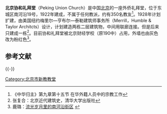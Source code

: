 '''北京协和礼拜堂'''（Peking Union Church）是中国[[北京|北京]]的一座外侨礼拜堂，位于东城区南河沿19号，1922年建成，不属于任何教派，约有350名教友<ref>《中华归主》第九章第十五节 在华外籍人员中的宗教工作</ref>。1928年计划扩建，由美国纽约梅里尔—亨布尔—泰勒建筑师事务所（Merrill，Humble & Taylor Architcts）设计，计划建造两栋二层建筑物，中间用联廊连接。但是后来只建成一栋<ref>张复合：北京近代建筑史，清华大学出版社</ref>。目前协和礼拜堂被北京财经学校（原190中）占用，外墙也由灰色改为粉红色<ref>鹿璐：[http://www.bjma.gov.cn/InfoShowRoll/InfoShowRolls.ycs?GUID=101980 流光岁月里的南河沿街区] {{Wayback|url=http://www.bjma.gov.cn/InfoShowRoll/InfoShowRolls.ycs?GUID=101980 |date=20090924214535 }}</ref>。

==参考文献==
{{Reflist}}

{{-}}
{{北京教堂}}

[[Category:北京市新教教堂|Category:北京市新教教堂]]